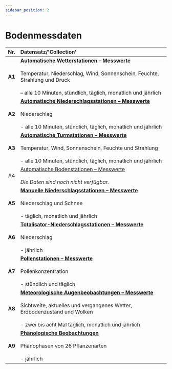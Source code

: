 ```yaml
---
sidebar_position: 2
---
```


# Bodenmessdaten

| Nr.    | Datensatz/'Collection' |
|:------:|:---------|
| **A1** | [**Automatische Wetterstationen – Messwerte**](/a-data-groundbased/de/a1-automatic-weather-stations) <br></br> Temperatur, Niederschlag, Wind, Sonnenschein, Feuchte, Strahlung und Druck <br></br> – alle 10 Minuten, stündlich, täglich, monatlich und jährlich |
| **A2** | [**Automatische Niederschlagsstationen – Messwerte**](/a-data-groundbased/de/a2-automatic-precipitation-stations) <br></br> Niederschlag <br></br> - alle 10 Minuten, stündlich, täglich, monatlich und jährlich |
| **A3** | [**Automatische Turmstationen – Messwerte**](/a-data-groundbased/de/a3-automatic-tower-stations) <br></br> Temperatur, Wind, Sonnenschein, Feuchte und Strahlung <br></br> - alle 10 Minuten, stündlich, täglich, monatlich und jährlich |
| A4     | [Automatische Bodenstationen – Messwerte](/a-data-groundbased/de/a4-automatic-soil-stations) <br></br> *Die Daten sind noch nicht verfügbar.* |
| **A5** | [**Manuelle Niederschlagsstationen – Messwerte**](/a-data-groundbased/de/a5-manual-precipitation-stations) <br></br> Niederschlag und Schnee <br></br> - täglich, monatlich und jährlich |
| **A6** | [**Totalisator-Niederschlagsstationen – Messwerte**](/a-data-groundbased/de/a6-totaliser-precipitation-stations) <br></br> Niederschlag <br></br> - jährlich |
| **A7** | [**Pollenstationen – Messwerte**](/a-data-groundbased/de/a7-pollen-stations) <br></br> Pollenkonzentration <br></br> - stündlich und täglich |
| **A8** | [**Meteorologische Augenbeobachtungen – Messwerte**](/a-data-groundbased/de/a8-meteorological-visual-observations) <br></br> Sichtweite, aktuelles und vergangenes Wetter, Erdbodenzustand und Wolken <br></br> - zwei bis acht Mal täglich, monatlich und jährlich |
| **A9** | [**Phänologische Beobachtungen**](/a-data-groundbased/de/a9-phenological-observations) <br></br> Phänophasen von 26 Pflanzenarten <br></br> - jährlich |
